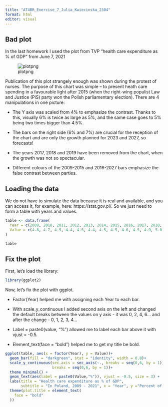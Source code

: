 ```yaml
---
title: "AT4BR_Exercise_7_Julia_Kwiecinska_2304"
format: html
editor: visual
---
```


## Bad plot

In the last homework I used the plot from TVP "health care expenditure as % of GDP" from June 7, 2021

![plotpng](pictures/plot1.png)

Publication of this plot strangely enough was shown during the protest of nurses. The purpose of this chart was simple -- to present heath care spending in a favourable light after 2015 (when the right-wing populist Law and Justice (PiS) party won the Polish parliamentary election). There are 4 manipulations in one picture:

-   The Y axis was scaled from 4% to emphasize the contrast. Thanks to this, visually 6% is twice as large as 5%, and the same case goes to 5% being two times bigger than 4.5%.

-   The bars on the right side (6% and 7%) are crucial for the reception of the chart and are only the growth planned for 2023 and 2027, so forecasts!

-   The years 2017, 2018 and 2019 have been removed from the chart, when the growth was not so spectacular.

-   Different colours of the 2009-2015 and 2016-2027 bars emphasize the false contrast between parties.

## Loading the data

We do not have to simulate the data because it is real and available, and you can access it, for example, here: https://stat.gov.pl/. So we just need to form a table with years and values.

```r
table <- data.frame(
  Year = c(2009, 2010, 2011, 2012, 2013, 2014, 2015, 2016, 2017, 2018, 2019, 2020, 2021),
  Value = c(4.8, 4.7, 4.5, 4.4, 4.5, 4.4, 4.5, 4.5, 4.6, 4.5, 4.9, 5.0, 5.3)
)

table
```

## Fix the plot

First, let's load the library:

```r
library(ggplot2)
```

Now, let's fix the plot with ggplot.

-   Factor(Year) helped me with assigning each Year to each bar.

-   With scale_y_continuous I added second axis on the left and changed the default breaks between the values on y axis - it was 0, 2, 4, 6... and after the change - 0, 1, 2, 3, 4...

-   Label = paste0(value, "%") allowed me to label each bar above it with vjust = -0.5.

-   Element_text(face = "bold") helped me to get my title be bold.

```r
ggplot(table, aes(x = factor(Year), y = Value))+
  geom_bar(fill = "darkgreen", stat = "identity", width = 0.8)+
  scale_y_continuous(sec.axis = sec_axis(~., breaks = seq(0,6, by = 1)), 
                     breaks = seq(0,6, by = 1))+
  theme_minimal() +
  geom_text(aes(label = paste0(Value,"%")), vjust = -0.5, size = 3) +
  labs(title = "Health care expenditure as % of GDP", 
       subtitle = "In Poland, 2009 - 2021", x = "Year", y ="Percent of GDP") +
  theme(plot.title = element_text(
    face = "bold"
  ))
```
